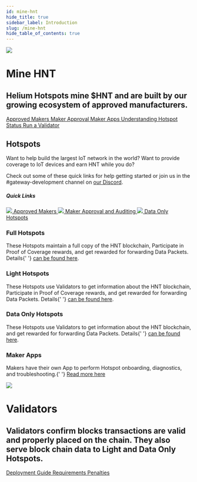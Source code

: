 ```yaml
---
id: mine-hnt
hide_title: true
sidebar_label: Introduction
slug: /mine-hnt
hide_table_of_contents: true
---
```



<div class="container" style={{ padding: 0, marginBottom: 60 }}>
  <div class="row">
    <div class="col col--12">
      <div class="flex">
        <img className="headericon" src={useBaseUrl('img/mine-hnt/minehnticon.png')} />
        <div className="headertext">
          <h1 style={{ marginTop: 0 }}>Mine HNT</h1>
          <h2 className="subtitle">
            Helium Hotspots mine $HNT and are built by our growing ecosystem of approved
            manufacturers.
          </h2>
          <div>
            <a href="/mine-hnt/full-hotspots">
              <span class="badge badge--secondary">Approved Makers</span>
            </a>
            <a href="/mine-hnt/full-hotspots/become-a-maker/maker-approval-auditing">
              <span class="badge badge--secondary">Maker Approval</span>
            </a>
            <a href="/hotspot-makers/maker-apps">
              <span class="badge badge--secondary">Maker Apps</span>
            </a>
            <a href="/mine-hnt/understanding-hotspot-status">
              <span class="badge badge--secondary">Understanding Hotspot Status</span>
            </a>
            <a href="/mine-hnt/validators">
              <span class="badge badge--secondary">Run a Validator</span>
            </a>
          </div>
        </div>
      </div>
    </div>
  </div>
</div>

<div class="container" style={{ padding: 0 }}>
  <div class="row">
    <div class="col col--12">
      <h2>Hotspots</h2>
    </div>
    <div class="col col--6">
      <p>
        Want to help build the largest IoT network in the world? Want to provide coverage to IoT
        devices and earn HNT while you do?
      </p>
      <p style={{ marginBottom: 40 }}>
        Check out some of these quick links for help getting started or join us in the
        #gateway-development channel on <a href="https://discord.gg/helium">our Discord</a>.
      </p>
    </div>
    <div class="col col--5 col--offset-1 " style={{ marginBottom: 100 }}>
      <h5 style={{ marginTop: 0 }}>Quick Links</h5>
      <a className="block" href="/mine-hnt/full-hotspots">
        <img className="docicon" src={useBaseUrl('img/icons/docicon.svg')} /> Approved Makers
      </a>
      <a className="block" href="/mine-hnt/full-hotspots/become-a-maker/maker-approval-auditing">
        <img className="docicon" src={useBaseUrl('img/icons/docicon.svg')} /> Maker Approval and
        Auditing
      </a>
      <a className="block" href="/mine-hnt/data-only-hotspots">
        <img className="docicon" src={useBaseUrl('img/icons/docicon.svg')} /> Data Only Hotspots
      </a>
    </div>
  </div>
  <div class="row">
    <div class="col col--6 borderTop">
      <div>
        <h3>Full Hotspots</h3>
        <p style={{ marginBottom: 40 }}>
          These Hotspots maintain a full copy of the HNT blockchain, Participate in Proof of
          Coverage rewards, and get rewarded for forwarding Data Packets. Details{' '}
          <a href="https://docs.helium.com/mine-hnt/full-hotspots">can be found here</a>.
        </p>
      </div>
    </div>
    <div class="col col--6 borderTop">
      <div>
        <h3>Light Hotspots</h3>
        <p style={{ marginBottom: 40 }}>
          These Hotspots use Validators to get information about the HNT blockchain, Participate in
          Proof of Coverage rewards, and get rewarded for forwarding Data Packets. Details{' '}
          <a href="https://docs.helium.com/hotspot-makers/light-hotspots">can be found here</a>.
        </p>
      </div>
    </div>
    <div class="col col--6 borderTop">
      <div>
        <h3>Data Only Hotspots</h3>
        <p style={{ marginBottom: 40 }}>
          These Hotspots use Validators to get information about the HNT blockchain, and get
          rewarded for forwarding Data Packets. Details{' '}
          <a href="https://docs.helium.com/mine-hnt/data-only-hotspots">can be found here</a>.
        </p>
      </div>
    </div>
    <div class="col col--6 borderTop">
      <div>
        <h3>Maker Apps</h3>
        <p style={{ marginBottom: 40 }}>
          Makers have their own App to perform Hotspot onboarding, diagnostics, and troubleshooting.{' '}
          <a href="/hotspot-makers/maker-apps">Read more here</a>
        </p>
      </div>
    </div>
  </div>
</div>

<div class="container" style={{ padding: 0, marginBottom: 60 }}>
  <div class="row">
    <div class="col col--12">
      <div class="flex">
        <img className="headericon" src={useBaseUrl('img/validators/runvalidator.png')} />
        <div className="headertext">
          <h1 style={{ marginTop: 0 }}>Validators</h1>
          <h2 className="subtitle">
            Validators confirm blocks transactions are valid and properly placed on the chain. They
            also serve block chain data to Light and Data Only Hotspots.
          </h2>
          <div>
            <a href="/mine-hnt/validators/mainnet/deployment-guide">
              <span class="badge badge--secondary">Deployment Guide</span>
            </a>
            <a href="/mine-hnt/validators/requirements/">
              <span class="badge badge--secondary">Requirements</span>
            </a>
            <a href="/mine-hnt/validators/penalties">
              <span class="badge badge--secondary">Penalties</span>
            </a>
          </div>
        </div>
      </div>
    </div>
  </div>
</div>
